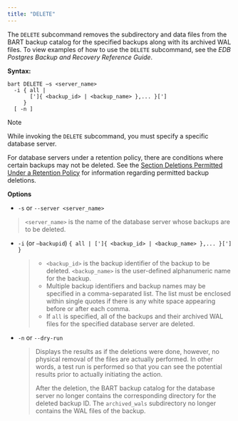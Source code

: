 ```yaml
---
title: "DELETE"
---
```


<div id="delete" class="registered_link"></div>

The `DELETE` subcommand removes the subdirectory and data files from the BART backup catalog for the specified backups along with its archived WAL files. To view examples of how to use the `DELETE` subcommand, see the *EDB Postgres Backup and Recovery Reference Guide*.

**Syntax:**

```
bart DELETE –s <server_name>
  -i { all |
       [']{ <backup_id> | <backup_name> },... }[']
     }
  [ -n ]
```

<div class="note">

<div class="title">

Note

</div>

While invoking the `DELETE` subcommand, you must specify a specific database server.

</div>

For database servers under a retention policy, there are conditions where certain backups may not be deleted. See the [Section Deletions Permitted Under a Retention Policy](../../02_managing_backups_using_a_retention_policy/04_managing_the_backups_based_on_the_retention_policy/#deletions_permitted_under_retention_policy) for information regarding permitted backup deletions.

**Options**

-   `-s` or `--server <server_name>`

> `<server_name>` is the name of the database server whose backups are to be deleted.

-   `-i` (or `–backupid`) `{ all | [']{ <backup_id> | <backup_name> },... }['] }`

    > -   `<backup_id>` is the backup identifier of the backup to be deleted. `<backup_name>` is the user-defined alphanumeric name for the backup.
    > -   Multiple backup identifiers and backup names may be specified in a comma-separated list. The list must be enclosed within single quotes if there is any white space appearing before or after each comma.
    > -   If `all` is specified, all of the backups and their archived WAL files for the specified database server are deleted.

-   `-n` or `--dry-run`

    > Displays the results as if the deletions were done, however, no physical removal of the files are actually performed. In other words, a test run is performed so that you can see the potential results prior to actually initiating the action.
    >
    > After the deletion, the BART backup catalog for the database server no longer contains the corresponding directory for the deleted backup ID. The `archived_wals` subdirectory no longer contains the WAL files of the backup.

